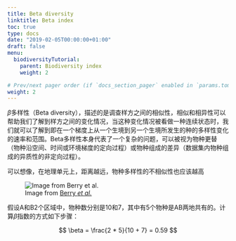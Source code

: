 ```yaml
---
title: Beta diversity
linktitle: Beta index
toc: true
type: docs
date: "2019-02-05T00:00:00+01:00"
draft: false
menu:
  biodiversityTutorial:
    parent: Biodiversity index
    weight: 2

# Prev/next pager order (if `docs_section_pager` enabled in `params.toml`)
weight: 2
---
```


$\beta$多样性（Beta diversity），描述的是调查样方之间的相似性，相似和相异性可以帮助我们了解到样方之间的变化情况，当这种变化情况被看做一种连续状态时，我们就可以了解到即在一个梯度上从一个生境到另一个生境所发生的种的多样性变化的速率和范围。Beta多样性本身代表了一个复杂的问题，可以被视为物种更替（物种沿空间、时间或环境梯度的定向过程）或物种组成的差异（数据集内物种组成的异质性的非定向过程）。

可以想像，在地理单元上，距离越远，物种多样性的不相似性也应该越高


![Image from [Berry _et al._](https://link.springer.com/article/10.1007/s10980-008-9248-1) ](/img/berry_et_al1.jpg)


假设A和B2个区域中，物种数分别是10和7，其中有5个物种是AB两地共有的。计算$\beta$指数的方式如下步骤：


$$
    \beta = \frac{2 * 5}{10 + 7} = 0.59
$$
